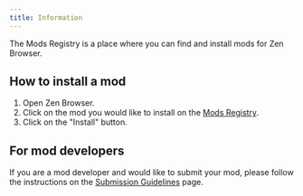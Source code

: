```yaml
---
title: Information
---
```


The Mods Registry is a place where you can find and install mods for Zen Browser.

## How to install a mod

1. Open Zen Browser.
2. Click on the mod you would like to install on the [Mods Registry](https://www.zen-browser.app/mods).
3. Click on the "Install" button.

## For mod developers

If you are a mod developer and would like to submit your mod, please follow the instructions on the [Submission Guidelines](themes-store/themes-marketplace-submission-guidelines.md) page.
